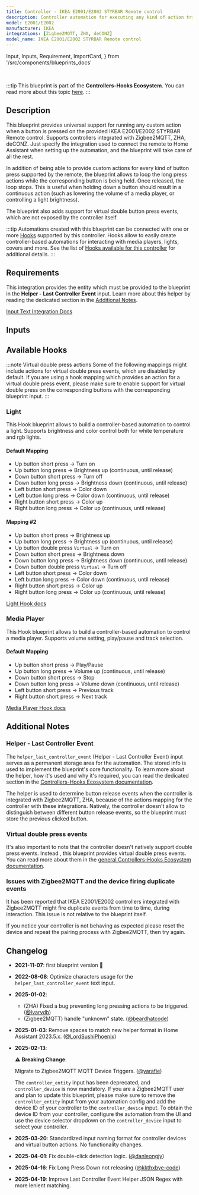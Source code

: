 ```yaml
---
title: Controller - IKEA E2001/E2002 STYRBAR Remote control
description: Controller automation for executing any kind of action triggered by the provided IKEA E2001/E2002 STYRBAR Remote control. Supports Zigbee2MQTT, ZHA, deCONZ.
model: E2001/E2002
manufacturer: IKEA
integrations: [Zigbee2MQTT, ZHA, deCONZ]
model_name: IKEA E2001/E2002 STYRBAR Remote control
---
```


  Input,
  Inputs,
  Requirement,
  ImportCard,
} from '/src/components/blueprints_docs'

<ImportCard id='ikea_e2001_e2002' category='controllers' />

<br />

:::tip
This blueprint is part of the **Controllers-Hooks Ecosystem**. You can read more about this topic [here](/docs/controllers-hooks-ecosystem).
:::

## Description

This blueprint provides universal support for running any custom action when a button is pressed on the provided IKEA E2001/E2002 STYRBAR Remote control. Supports controllers integrated with Zigbee2MQTT, ZHA, deCONZ. Just specify the integration used to connect the remote to Home Assistant when setting up the automation, and the blueprint will take care of all the rest.

In addition of being able to provide custom actions for every kind of button press supported by the remote, the blueprint allows to loop the long press actions while the corresponding button is being held. Once released, the loop stops. This is useful when holding down a button should result in a continuous action (such as lowering the volume of a media player, or controlling a light brightness).

The blueprint also adds support for virtual double button press events, which are not exposed by the controller itself.

:::tip
Automations created with this blueprint can be connected with one or more [Hooks](/docs/blueprints/hooks) supported by this controller.
Hooks allow to easily create controller-based automations for interacting with media players, lights, covers and more. See the list of [Hooks available for this controller](/docs/blueprints/controllers/ikea_e2001_e2002#available-hooks) for additional details.
:::

## Requirements

<Requirement id='zigbee2mqtt'/>
<Requirement id='zha'/>
<Requirement id='deconz'/>
<Requirement name='Input Text Integration' required>

This integration provides the entity which must be provided to the blueprint in the **Helper - Last Controller Event** input. Learn more about this helper by reading the dedicated section in the [Additional Notes](#helper---last-controller-event).

[Input Text Integration Docs](https://www.home-assistant.io/integrations/input_text/)

</Requirement>

## Inputs

<Inputs category='controllers' id='ikea_e2001_e2002' />

## Available Hooks

:::note Virtual double press actions
Some of the following mappings might include actions for virtual double press events, which are disabled by default.
If you are using a hook mapping which provides an action for a virtual double press event, please make sure to enable support for virtual double press on the corresponding buttons with the corresponding blueprint input.
:::

### Light

This Hook blueprint allows to build a controller-based automation to control a light. Supports brightness and color control both for white temperature and rgb lights.

#### Default Mapping

- Up button short press -> Turn on
- Up button long press -> Brightness up (continuous, until release)
- Down button short press -> Turn off
- Down button long press -> Brightness down (continuous, until release)
- Left button short press -> Color down
- Left button long press -> Color down (continuous, until release)
- Right button short press -> Color up
- Right button long press -> Color up (continuous, until release)

#### Mapping #2

- Up button short press -> Brightness up
- Up button long press -> Brightness up (continuous, until release)
- Up button double press `Virtual` -> Turn on
- Down button short press -> Brightness down
- Down button long press -> Brightness down (continuous, until release)
- Down button double press `Virtual` -> Turn off
- Left button short press -> Color down
- Left button long press -> Color down (continuous, until release)
- Right button short press -> Color up
- Right button long press -> Color up (continuous, until release)

[Light Hook docs](/docs/blueprints/hooks/light)

### Media Player

This Hook blueprint allows to build a controller-based automation to control a media player. Supports volume setting, play/pause and track selection.

#### Default Mapping

- Up button short press -> Play/Pause
- Up button long press -> Volume up (continuous, until release)
- Down button short press -> Stop
- Down button long press -> Volume down (continuous, until release)
- Left button short press -> Previous track
- Right button short press -> Next track

[Media Player Hook docs](/docs/blueprints/hooks/media_player)

## Additional Notes

### Helper - Last Controller Event

The `helper_last_controller_event` (Helper - Last Controller Event) input serves as a permanent storage area for the automation. The stored info is used to implement the blueprint's core functionality. To learn more about the helper, how it's used and why it's required, you can read the dedicated section in the [Controllers-Hooks Ecosystem documentation](/docs/controllers-hooks-ecosystem#helper---last-controller-event-input).

The helper is used to determine button release events when the controller is integrated with Zigbee2MQTT, ZHA, because of the actions mapping for the controller with these integrations. Natively, the controller doesn't allow to distinguish between different button release events, so the blueprint must store the previous clicked button.

### Virtual double press events

It's also important to note that the controller doesn't natively support double press events. Instead , this blueprint provides virtual double press events. You can read more about them in the [general Controllers-Hooks Ecosystem documentation](/docs/controllers-hooks-ecosystem#virtual-events).

### Issues with Zigbee2MQTT and the device firing duplicate events

It has been reported that IKEA E2001/E2002 controllers integrated with Zigbee2MQTT might fire duplicate events from time to time, during interaction. This issue is not relative to the blueprint itself.

If you notice your controller is not behaving as expected please reset the device and repeat the pairing process with Zigbee2MQTT, then try again.

## Changelog

- **2021-11-07**: first blueprint version :tada:
- **2022-08-08**: Optimize characters usage for the `helper_last_controller_event` text input.
- **2025-01-02**:
  - (ZHA) Fixed a bug preventing long pressing actions to be triggered. ([@Ivarvdb](https://github.com/Ivarvdb))
  - (Zigbee2MQTT) handle "unknown" state. ([@beardhatcode](https://github.com/beardhatcode))
- **2025-01-03**: Remove spaces to match new helper format in Home Assistant 2023.5.x. ([@LordSushiPhoenix](https://github.com/LordSushiPhoenix))
- **2025-02-13**:

  :warning: **Breaking Change**:

  Migrate to Zigbee2MQTT MQTT Device Triggers. ([@yarafie](https://github.com/yarafie))

  The `controller_entity` input has been deprecated, and `controller_device` is now mandatory.
  If you are a Zigbee2MQTT user and plan to update this blueprint, please make sure to remove the `controller_entity` input from your automation config and add the device ID of your controller to the `controller_device` input.
  To obtain the device ID from your controller, configure the automation from the UI and use the device selector dropdown on the `controller_device` input to select your controller.

- **2025-03-20**: Standardized input naming format for controller devices and virtual button actions. No functionality changes.
- **2025-04-01**: Fix double-click detection logic. ([@danleongjy](https://github.com/danleongjy))
- **2025-04-16**: Fix Long Press Down not releasing ([@kkthxbye-code](https://github.com/kkthxbye-code))
- **2025-04-19**: Improve Last Controller Event Helper JSON Regex with more lenient matching.
